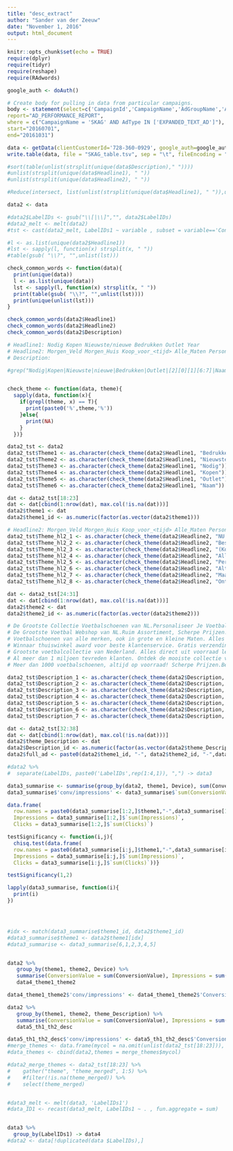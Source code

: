 ```yaml
---
title: "desc_extract"
author: "Sander van der Zeeuw"
date: "November 1, 2016"
output: html_document
---
```


```r
knitr::opts_chunk$set(echo = TRUE)
require(dplyr)
require(tidyr)
require(reshape)
require(RAdwords)
```

```r
google_auth <- doAuth()
```

```r
# Create body for pulling in data from particular campaigns.
body <- statement(select=c('CampaignId','CampaignName','AdGroupName','AdGroupStatus','Clicks','Cost','Impressions','Conversions','ConversionValue','Ctr','AdType','Labels','LabelIds','Description','HeadlinePart1','HeadlinePart2', 'Device'),#'Date'),
report="AD_PERFORMANCE_REPORT",
where = c("CampaignName = 'SKAG' AND AdType IN ['EXPANDED_TEXT_AD']"),
start="20160701",
end="20161031")
```

```r
data <- getData(clientCustomerId='728-360-0929', google_auth=google_auth ,statement=body)
write.table(data, file = "SKAG_table.tsv", sep = "\t", fileEncoding = "UTF-16LE", row.names = F, quote = F)

#sort(table(unlist(strsplit(unique(data$Description)," "))))
#unlist(strsplit(unique(data$Headline1), " "))
#unlist(strsplit(unique(data$Headline2), " "))

#Reduce(intersect, list(unlist(strsplit(unique(data$Headline1), " ")),unlist(strsplit(unique(data$Headline2), " "))))

data2 <- data

#data2$LabelIDs <- gsub("\\[|\\]","", data2$LabelIDs)
#data2_melt <- melt(data2)
#tst <- cast(data2_melt, LabelIDs1 ~ variable , subset = variable=='ConversionValue')
```

```r
#l <- as.list(unique(data2$Headline1))
#lst <- sapply(l, function(x) strsplit(x, " "))
#table(gsub( "\\?", "",unlist(lst)))

check_common_words <- function(data){
  print(unique(data))
  l <- as.list(unique(data))
  lst <- sapply(l, function(x) strsplit(x, " "))
  print(table(gsub( "\\?", "",unlist(lst))))
  print(unique(unlist(lst)))
}

check_common_words(data2$Headline1)
check_common_words(data2$Headline2)
check_common_words(data2$Description)

# Headline1: Nodig Kopen Nieuwste/nieuwe Bedrukken Outlet Year
# Headline2: Morgen_Veld Morgen_Huis Koop_voor_<tijd> Alle_Maten Personaliseer Altijd_Gratis_verzending Maat_niet_goed Ontdek
# Description:
```

```r
#grep("Nodig|Kopen|Nieuwste|nieuwe|Bedrukken|Outlet|[2][0][1][6:7]|Naam",x)


check_theme <- function(data, theme){
  sapply(data, function(x){
    if(grepl(theme, x) == T){
      print(paste0('%',theme,'%'))
    }else{
      print(NA)
    }
  })}

data2_tst <- data2
data2_tst$Theme1 <- as.character(check_theme(data2$Headline1, "Bedrukken"))
data2_tst$Theme2 <- as.character(check_theme(data2$Headline1, "Nieuwste|Nieuwe|201[6:7]"))
data2_tst$Theme3 <- as.character(check_theme(data2$Headline1, "Nodig"))
data2_tst$Theme4 <- as.character(check_theme(data2$Headline1, "Kopen"))
data2_tst$Theme5 <- as.character(check_theme(data2$Headline1, "Outlet"))
data2_tst$Theme6 <- as.character(check_theme(data2$Headline1, "Naam"))

dat <- data2_tst[18:23]
dat <- dat[cbind(1:nrow(dat), max.col(!is.na(dat)))]
data2$theme1 <- dat
data2$theme1_id <- as.numeric(factor(as.vector(data2$theme1)))

# Headline2: Morgen_Veld Morgen_Huis Koop_voor_<tijd> Alle_Maten Personaliseer Altijd_Gratis_verzending Maat_niet_goed Ontdek
data2_tst$Theme_hl2_1 <- as.character(check_theme(data2$Headline2, "NU Besteld"))
data2_tst$Theme_hl2_2 <- as.character(check_theme(data2$Headline2, "Bestel NU"))
data2_tst$Theme_hl2_3 <- as.character(check_theme(data2$Headline2, "(Koop voor)*23"))
data2_tst$Theme_hl2_4 <- as.character(check_theme(data2$Headline2, "Alle Maten"))
data2_tst$Theme_hl2_5 <- as.character(check_theme(data2$Headline2, "Personaliseer"))
data2_tst$Theme_hl2_6 <- as.character(check_theme(data2$Headline2, "Altijd Gratis"))
data2_tst$Theme_hl2_7 <- as.character(check_theme(data2$Headline2, "Maat niet Goed"))
data2_tst$Theme_hl2_8 <- as.character(check_theme(data2$Headline2, "Ontdek|Nieuwe"))

dat <- data2_tst[24:31]
dat <- dat[cbind(1:nrow(dat), max.col(!is.na(dat)))]
data2$theme2 <- dat
data2$theme2_id <- as.numeric(factor(as.vector(data2$theme2)))

# De Grootste Collectie Voetbalschoenen van NL.Personaliseer Je Voetbalschoenen!
# De Grootste Voetbal Webshop van NL.Ruim Assortiment, Scherpe Prijzen!
# Voetbalschoenen van alle merken, ook in grote en kleine Maten. Alles op voorraad
# Winnaar thuiswinkel award voor beste klantenservice. Gratis verzending & retour
# Grootste voetbalcollectie van Nederland. Alles direct uit voorraad leverbaar!
# Al meer dan 1 miljoen tevreden klanten. Ontdek de mooiste collectie van ons land
# Meer dan 1000 voetbalschoenen, altijd op voorraad! Scherpe Prijzen.Bestel Nu!

data2_tst$Description_1 <- as.character(check_theme(data2$Description, "Personaliseer"))
data2_tst$Description_2 <- as.character(check_theme(data2$Description, "Webshop"))
data2_tst$Description_3 <- as.character(check_theme(data2$Description, "Merken|Maten"))
data2_tst$Description_4 <- as.character(check_theme(data2$Description, "Winnaar|award"))
data2_tst$Description_5 <- as.character(check_theme(data2$Description, "Direct"))
data2_tst$Description_6 <- as.character(check_theme(data2$Description, "Al Meer|klanten"))
data2_tst$Description_7 <- as.character(check_theme(data2$Description, "Scherpe Prijzen"))

dat <- data2_tst[32:38]
dat <- dat[cbind(1:nrow(dat), max.col(!is.na(dat)))]
data2$theme_Description <- dat
data2$Description_id <- as.numeric(factor(as.vector(data2$theme_Description)))
data2$full_ad <- paste0(data2$theme1_id, "-", data2$theme2_id, "-",data2$Description_id)
```

```r
#data2 %>%
#  separate(LabelIDs, paste0('LabelIDs',rep(1:4,1)), ",") -> data3

data3_summarise <- summarise(group_by(data2, theme1, Device), sum(ConversionValue), sum(Impressions), sum(Clicks),mean(CTR))
data3_summarise$'conv/impressions' <- data3_summarise$`sum(ConversionValue)`/data3_summarise$`sum(Impressions)`

data.frame(
  row.names = paste0(data3_summarise[1:2,]$theme1,"-",data3_summarise[1:2,]$Device),
  Impressions = data3_summarise[1:2,]$`sum(Impressions)`,
  Clicks = data3_summarise[1:2,]$`sum(Clicks)`)

testSignificancy <- function(i,j){
  chisq.test(data.frame(
  row.names = paste0(data3_summarise[i:j,]$theme1,"-",data3_summarise[i:j,]$Device),
  Impressions = data3_summarise[i:j,]$`sum(Impressions)`,
  Clicks = data3_summarise[i:j,]$`sum(Clicks)`))}

testSignificancy(1,2)

lapply(data3_summarise, function(i){
  print(i)
})




#idx <- match(data3_summarise$theme1_id, data2$theme1_id)
#data3_summarise$theme1 <- data2$theme1[idx]
#data3_summarise <- data3_summarise[6,1,2,3,4,5]


data2 %>%
   group_by(theme1, theme2, Device) %>%
   summarise(ConversionValue = sum(ConversionValue), Impressions = sum(Impressions)) ->
   data4_theme1_theme2

data4_theme1_theme2$'conv/impressions' <- data4_theme1_theme2$'ConversionValue'/data4_theme1_theme2$'Impressions'

data2 %>%
   group_by(theme1, theme2, theme_Description) %>%
   summarise(ConversionValue = sum(ConversionValue), Impressions = sum(Impressions)) ->
   data5_th1_th2_desc

data5_th1_th2_desc$'conv/impressions' <- data5_th1_th2_desc$'ConversionValue' / data5_th1_th2_desc$'Impressions'
#merge_themes <- data.frame(mycol = na.omit(unlist(data2_tst[18:23])), stringsAsFactors = F)
#data_themes <- cbind(data2,themes = merge_themes$mycol)

#data2_merge_themes <- data2_tst[18:23] %>% 
#    gather("theme", "theme_merged", 1:5) %>%
#    #filter(!is.na(theme_merged)) %>% 
#    select(theme_merged)


#data3_melt <- melt(data3, 'LabelIDs1')
#data_ID1 <- recast(data3_melt, LabelIDs1 ~ . , fun.aggregate = sum)


data3 %>%
  group_by(LabelIDs1) -> data4
#data2 <- data[!duplicated(data $LabelIDs),]




```


